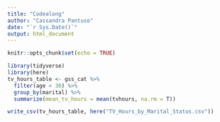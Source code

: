 ```yaml
---
title: "Codealong"
author: "Cassandra Pantuso"
date: "`r Sys.Date()`"
output: html_document
---
```


```r
knitr::opts_chunk$set(echo = TRUE)


```



```r
library(tidyverse)
library(here)
tv_hours_table <- gss_cat %>% 
  filter(age < 30) %>% 
  group_by(marital) %>% 
  summarize(mean_tv_hours = mean(tvhours, na.rm = T))

write_csv(tv_hours_table, here("TV_Hours_by_Marital_Status.csv"))
```

